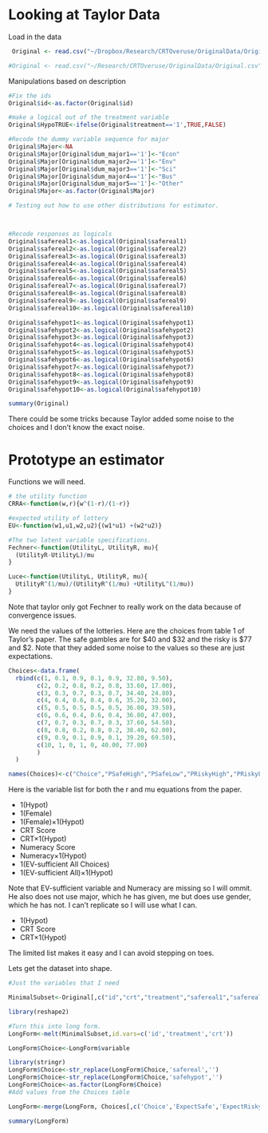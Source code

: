 Looking at Taylor Data
========================================================
Load in the data
```r
 Original <- read.csv("~/Dropbox/Research/CRTOveruse/OriginalData/Original.csv")

#Original <- read.csv("~/Research/CRTOveruse/OriginalData/Original.csv")

```

Manipulations based on description
```r
#Fix the ids
Original$id<-as.factor(Original$id)

#make a logical out of the treatment variable
Original$HypoTRUE<-ifelse(Original$treatment=='1',TRUE,FALSE)

#Recode the dummy variable sequence for major
Original$Major<-NA
Original$Major[Original$dum_major1=='1']<-"Econ"
Original$Major[Original$dum_major2=='1']<-"Env"
Original$Major[Original$dum_major3=='1']<-"Sci"
Original$Major[Original$dum_major4=='1']<-"Bus"
Original$Major[Original$dum_major5=='1']<-"Other"
Original$Major<-as.factor(Original$Major)

# Testing out how to use other distributions for estimator.



#Recode responses as logicals
Original$safereal1<-as.logical(Original$safereal1)
Original$safereal2<-as.logical(Original$safereal2)
Original$safereal3<-as.logical(Original$safereal3)
Original$safereal4<-as.logical(Original$safereal4)
Original$safereal5<-as.logical(Original$safereal5)
Original$safereal6<-as.logical(Original$safereal6)
Original$safereal7<-as.logical(Original$safereal7)
Original$safereal8<-as.logical(Original$safereal8)
Original$safereal9<-as.logical(Original$safereal9)
Original$safereal10<-as.logical(Original$safereal10)

Original$safehypot1<-as.logical(Original$safehypot1)
Original$safehypot2<-as.logical(Original$safehypot2)
Original$safehypot3<-as.logical(Original$safehypot3)
Original$safehypot4<-as.logical(Original$safehypot4)
Original$safehypot5<-as.logical(Original$safehypot5)
Original$safehypot6<-as.logical(Original$safehypot6)
Original$safehypot7<-as.logical(Original$safehypot7)
Original$safehypot8<-as.logical(Original$safehypot8)
Original$safehypot9<-as.logical(Original$safehypot9)
Original$safehypot10<-as.logical(Original$safehypot10)

summary(Original)
```
There could be some tricks because Taylor added some noise to the choices and I don't know the exact noise.


# Prototype an estimator


Functions we will need.
```r

# the utility function
CRRA<-function(w,r){w^(1-r)/(1-r)}

#expected utility of lottery
EU<-function(w1,u1,w2,u2){(w1*u1) +(w2*u2)}

#The two latent variable specifications.  
Fechner<-function(UtilityL, UtilityR, mu){
  (UtilityR-UtilityL)/mu
}

Luce<-function(UtilityL, UtilityR, mu){
  UtilityR^(1/mu)/(UtilityR^(1/mu) +UtilityL^(1/mu))
}

```

Note that taylor only got Fechner to really work on the data because of convergence issues.


We need the values of the lotteries.  Here are the choices from table 1 of Taylor's paper.  The safe gambles are for $40 and $32 and the risky is $77 and $2.  Note that they added some noise to the values so these are just expectations.

```r

Choices<-data.frame(
  rbind(c(1, 0.1, 0.9, 0.1, 0.9, 32.80, 9.50),
        c(2, 0.2, 0.8, 0.2, 0.8, 33.60, 17.00),
        c(3, 0.3, 0.7, 0.3, 0.7, 34.40, 24.80),
        c(4, 0.4, 0.6, 0.4, 0.6, 35.20, 32.00),
        c(5, 0.5, 0.5, 0.5, 0.5, 36.00, 39.50),
        c(6, 0.6, 0.4, 0.6, 0.4, 36.80, 47.00),
        c(7, 0.7, 0.3, 0.7, 0.3, 37.60, 54.50),
        c(8, 0.8, 0.2, 0.8, 0.2, 38.40, 62.00),
        c(9, 0.9, 0.1, 0.9, 0.1, 39.20, 69.50),
        c(10, 1, 0, 1, 0, 40.00, 77.00)
        )
  )

names(Choices)<-c("Choice","PSafeHigh","PSafeLow","PRiskyHigh","PRiskyLow","ExpectSafe","ExpectRisky")


```


Here is the variable list for both the r and mu equations from the paper.


* 1(Hypot) 
* 1(Female) 
* 1(Female)×1(Hypot)
* CRT Score 
* CRT×1(Hypot) 
* Numeracy Score 
* Numeracy×1(Hypot) 
* 1(EV-sufficient All Choices) 
* 1(EV-sufficient All)×1(Hypot) 


Note that EV-sufficient variable and Numeracy are missing so I will ommit.  He also does not use major, which he has given, me but does use gender, which he has not.  I can't replicate so I will use what I can.

* 1(Hypot) 
* CRT Score 
* CRT×1(Hypot) 

The limited list makes it easy and I can avoid stepping on toes.

Lets get the dataset into shape.
```r
#Just the variables that I need

MinimalSubset<-Original[,c("id","crt","treatment","safereal1","safereal2","safereal3","safereal4","safereal5","safereal6","safereal7","safereal8","safereal9","safereal10","safehypot1","safehypot2","safehypot3","safehypot4","safehypot5","safehypot6","safehypot7","safehypot8","safehypot9","safehypot10")]

library(reshape2)

#Turn this into long form.
LongForm<-melt(MinimalSubset,id.vars=c('id','treatment','crt'))

LongForm$Choice<-LongForm$variable

library(stringr)
LongForm$Choice<-str_replace(LongForm$Choice,'safereal','')
LongForm$Choice<-str_replace(LongForm$Choice,'safehypot','')
LongForm$Choice<-as.factor(LongForm$Choice)
#Add values from the Choices table

LongForm<-merge(LongForm, Choices[,c('Choice','ExpectSafe','ExpectRisky')], by='Choice')

summary(LongForm)
```

